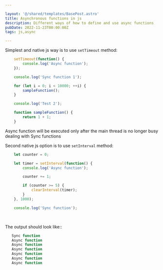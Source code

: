 ```yaml
---

layout: '@/shared/templates/BasePost.astro'
title: Asynchronous functions in js
description: Different ways of how to define and use async functions
pubDate: 2022-11-23T00:00:00Z
tags: js,async

---
```





Simplest and native js way is to use `setTimeout` method:
```javascript
    setTimeout(function() {
        console.log('Async function');
    });

    console.log('Sync function 1');

    for (let i = 0; i < 10000; ++i) {
        sampleFunction();
    }

    console.log('Test 2');

    function sampleFunction() {
        return 1 + 1;
    }
```
Async function will be executed only after the main thread is no longer busy dealing with Sync functions
<br />

Second native js option is to use `setInterval` method:
```javascript
    let counter = 0;

    let timer = setInterval(function() {
        console.log('Async function');

        counter += 1;

        if (counter >= 5) {
            clearInterval(timer);
        }
    }, 1000);

    console.log('Sync function');
```
<br />

The output should look like::
```javascript
   Sync function
   Async function
   Async function
   Async function
   Async function
   Async function
   Async function
```
<br />


